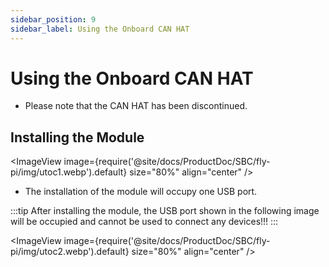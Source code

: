 ```yaml
---
sidebar_position: 9
sidebar_label: Using the Onboard CAN HAT
---
```


# Using the Onboard CAN HAT

* Please note that the CAN HAT has been discontinued.

## Installing the Module

<ImageView image={require('@site/docs/ProductDoc/SBC/fly-pi/img/utoc1.webp').default} size="80%" align="center" />

* The installation of the module will occupy one USB port.

:::tip
After installing the module, the USB port shown in the following image will be occupied and cannot be used to connect any devices!!!
:::

<ImageView image={require('@site/docs/ProductDoc/SBC/fly-pi/img/utoc2.webp').default} size="80%" align="center" />
